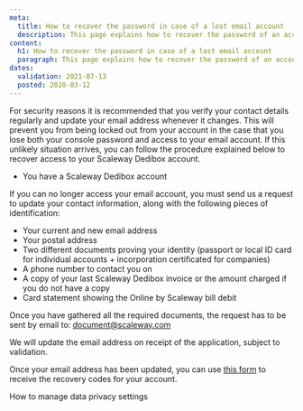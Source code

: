 ```yaml
---
meta:
  title: How to recover the password in case of a lost email account
  description: This page explains how to recover the password of an account with an email address that is no longer valid.
content:
  h1: How to recover the password in case of a lost email account
  paragraph: This page explains how to recover the password of an account with an email address that is no longer valid.
dates:
  validation: 2021-07-13
  posted: 2020-03-12
---
```




For security reasons it is recommended that you verify your contact details regularly and update your email address whenever it changes. This will prevent you from being locked out from your account in the case that you lose both your console password and access to your email account. 
If this unlikely situation arrives, you can follow the procedure explained below to recover access to your Scaleway Dedibox account. 

<Message type="requirement">

  - You have a Scaleway Dedibox account

</Message>

If you can no longer access your email account, you must send us a request to update your contact information, along with the following pieces of identification:

* Your current and new email address
* Your postal address
* Two different documents proving your identity (passport or local ID card for individual accounts + incorporation certificated for companies)
* A phone number to contact you on
* A copy of your last Scaleway Dedibox invoice or the amount charged if you do not have a copy
* Card statement showing the Online by Scaleway bill debit

Once you have gathered all the required documents, the request has to be sent by email to: [document@scaleway.com](mailto:document@scaleway.com)

We will update the email address on receipt of the application, subject to validation.

Once your email address has been updated, you can use [this form](https://console.online.net/en/user/recovery) to receive the recovery codes for your account.

<Navigation title="See Also">
  <PreviousButton to="/dedibox-console/my-account/how-to/manage-data-settings/">How to manage data privacy settings</PreviousButton>
</Navigation>
